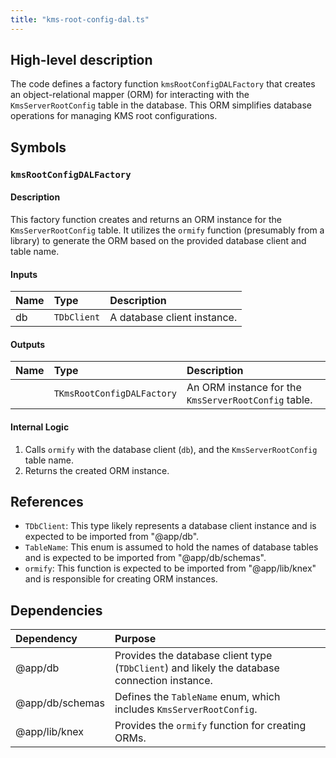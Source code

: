 ```yaml
---
title: "kms-root-config-dal.ts"
---
```


## High-level description
The code defines a factory function `kmsRootConfigDALFactory` that creates an object-relational mapper (ORM) for interacting with the `KmsServerRootConfig` table in the database. This ORM simplifies database operations for managing KMS root configurations.

## Symbols

### `kmsRootConfigDALFactory`
#### Description
This factory function creates and returns an ORM instance for the `KmsServerRootConfig` table. It utilizes the `ormify` function (presumably from a library) to generate the ORM based on the provided database client and table name.

#### Inputs
| Name | Type | Description |
|:-----|:-----|:------------|
| db | `TDbClient` | A database client instance. |

#### Outputs
| Name | Type | Description |
|:-----|:-----|:------------|
|  | `TKmsRootConfigDALFactory` | An ORM instance for the `KmsServerRootConfig` table. |

#### Internal Logic
1. Calls `ormify` with the database client (`db`), and the `KmsServerRootConfig` table name.
2. Returns the created ORM instance.

## References
- `TDbClient`: This type likely represents a database client instance and is expected to be imported from "@app/db".
- `TableName`: This enum is assumed to hold the names of database tables and is expected to be imported from "@app/db/schemas".
- `ormify`: This function is expected to be imported from "@app/lib/knex" and is responsible for creating ORM instances.

## Dependencies
| Dependency | Purpose |
|:-----------|:--------|
| @app/db | Provides the database client type (`TDbClient`) and likely the database connection instance. |
| @app/db/schemas | Defines the `TableName` enum, which includes `KmsServerRootConfig`. |
| @app/lib/knex | Provides the `ormify` function for creating ORMs. | 
